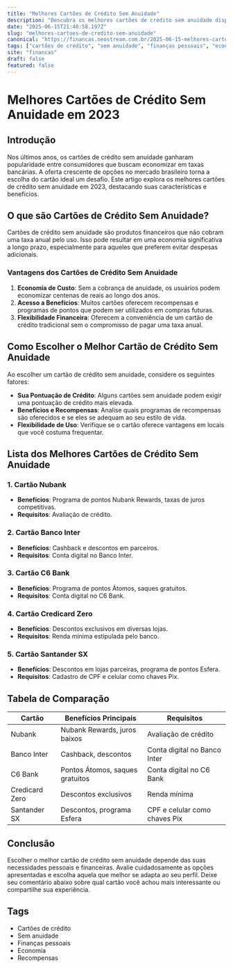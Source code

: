 ```yaml
---
title: "Melhores Cartões de Crédito Sem Anuidade"
description: "Descubra os melhores cartões de crédito sem anuidade disponíveis em 2023. Escolha o ideal e economize nas suas despesas."
date: "2025-06-15T21:40:58.197Z"
slug: "melhores-cartoes-de-credito-sem-anuidade"
canonical: "https://financas.neostream.com.br/2025-06-15-melhores-cartoes-de-credito-sem-anuidade"
tags: ["cartões de crédito", "sem anuidade", "finanças pessoais", "economia", "recompensas"]
site: "financas"
draft: false
featured: false
---
```


# Melhores Cartões de Crédito Sem Anuidade em 2023

## Introdução

Nos últimos anos, os cartões de crédito sem anuidade ganharam popularidade entre consumidores que buscam economizar em taxas bancárias. A oferta crescente de opções no mercado brasileiro torna a escolha do cartão ideal um desafio. Este artigo explora os melhores cartões de crédito sem anuidade em 2023, destacando suas características e benefícios.

## O que são Cartões de Crédito Sem Anuidade?

Cartões de crédito sem anuidade são produtos financeiros que não cobram uma taxa anual pelo uso. Isso pode resultar em uma economia significativa a longo prazo, especialmente para aqueles que preferem evitar despesas adicionais.

### Vantagens dos Cartões de Crédito Sem Anuidade

1. **Economia de Custo**: Sem a cobrança de anuidade, os usuários podem economizar centenas de reais ao longo dos anos.
2. **Acesso a Benefícios**: Muitos cartões oferecem recompensas e programas de pontos que podem ser utilizados em compras futuras.
3. **Flexibilidade Financeira**: Oferecem a conveniência de um cartão de crédito tradicional sem o compromisso de pagar uma taxa anual.

## Como Escolher o Melhor Cartão de Crédito Sem Anuidade

Ao escolher um cartão de crédito sem anuidade, considere os seguintes fatores:

- **Sua Pontuação de Crédito**: Alguns cartões sem anuidade podem exigir uma pontuação de crédito mais elevada.
- **Benefícios e Recompensas**: Analise quais programas de recompensas são oferecidos e se eles se adequam ao seu estilo de vida.
- **Flexibilidade de Uso**: Verifique se o cartão oferece vantagens em locais que você costuma frequentar.

## Lista dos Melhores Cartões de Crédito Sem Anuidade

### 1. Cartão Nubank
- **Benefícios**: Programa de pontos Nubank Rewards, taxas de juros competitivas.
- **Requisitos**: Avaliação de crédito.

### 2. Cartão Banco Inter
- **Benefícios**: Cashback e descontos em parceiros.
- **Requisitos**: Conta digital no Banco Inter.

### 3. Cartão C6 Bank
- **Benefícios**: Programa de pontos Átomos, saques gratuitos.
- **Requisitos**: Conta digital no C6 Bank.

### 4. Cartão Credicard Zero
- **Benefícios**: Descontos exclusivos em diversas lojas.
- **Requisitos**: Renda mínima estipulada pelo banco.

### 5. Cartão Santander SX
- **Benefícios**: Descontos em lojas parceiras, programa de pontos Esfera.
- **Requisitos**: Cadastro de CPF e celular como chaves Pix.

## Tabela de Comparação

| Cartão             | Benefícios Principais            | Requisitos                        |
|--------------------|----------------------------------|-----------------------------------|
| Nubank             | Nubank Rewards, juros baixos     | Avaliação de crédito              |
| Banco Inter        | Cashback, descontos              | Conta digital no Banco Inter      |
| C6 Bank            | Pontos Átomos, saques gratuitos  | Conta digital no C6 Bank          |
| Credicard Zero     | Descontos exclusivos             | Renda mínima                     |
| Santander SX       | Descontos, programa Esfera       | CPF e celular como chaves Pix     |

## Conclusão

Escolher o melhor cartão de crédito sem anuidade depende das suas necessidades pessoais e financeiras. Avalie cuidadosamente as opções apresentadas e escolha aquela que melhor se adapta ao seu perfil. Deixe seu comentário abaixo sobre qual cartão você achou mais interessante ou compartilhe sua experiência.

## Tags

- Cartões de crédito
- Sem anuidade
- Finanças pessoais
- Economia
- Recompensas

